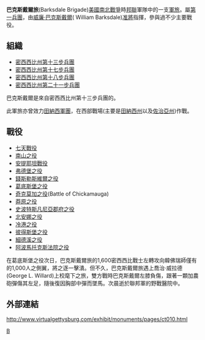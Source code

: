'''巴克斯戴爾旅'''(Barksdale Brigade)[[美國|美國]][[南北戰爭|南北戰爭]]時[[邦聯|邦聯]]軍隊中的一支[[軍旅|軍旅]]。屬[[第一兵團(邦聯)|第一兵團]]，由[[威廉·巴克斯戴爾|威廉·巴克斯戴爾]]( William Barksdale)[[准將|准將]]指揮，參與過不少主要戰役。

==組織==
*[[密西西比州第十三步兵團|密西西比州第十三步兵團]]
*[[密西西比州第十七步兵團|密西西比州第十七步兵團]]
*[[密西西比州第十八步兵團|密西西比州第十八步兵團]]
*[[密西西比州第二十一步兵團|密西西比州第二十一步兵團]]

巴克斯戴爾是來自密西西比州第十三步兵團的。

此軍旅亦曾效力[[田納西軍團|田納西軍團]]，在西部戰場(主要是[[田納西州|田納西州]]以及[[佐治亞州|佐治亞州]])作戰。

==戰役==
*[[七天戰役|七天戰役]]
*[[南山之役|南山之役]]
*[[安提耶坦戰役|安提耶坦戰役]]
*[[弗德堡之役|弗德堡之役]]
*[[錢斯勒斯維爾之役|錢斯勒斯維爾之役]]
*[[葛底斯堡之役|葛底斯堡之役]]
*[[奇克莫加之役|奇克莫加之役]](Battle of Chickamauga)
*[[莽原之役|莽原之役]]
*[[史波特斯凡尼亞郡府之役|史波特斯凡尼亞郡府之役]]
*[[北安娜之役|北安娜之役]]
*[[冷港之役|冷港之役]]
*[[彼得斯堡之役|彼得斯堡之役]]
*[[細德溪之役|細德溪之役]]
*[[阿波馬托克斯法院之役|阿波馬托克斯法院之役]]

在葛底斯堡之役次日，巴克斯戴爾旅的1,600密西西比戰士左轉攻向韓佛瑞師僅有的1,000人之側翼，將之逐一擊潰。但不久，巴克斯戴爾旅遇上喬治·威拉德(George L. Willard)上校麾下之旅，雙方戰時巴克斯戴爾左膝負傷，跟著一顆加農砲彈傷其左足，隨後復因胸部中彈而墜馬。次晨逝於聯邦軍的野戰醫院中。

==外部連結==
http://www.virtualgettysburg.com/exhibit/monuments/pages/ct010.html {{Wayback|url=http://www.virtualgettysburg.com/exhibit/monuments/pages/ct010.html |date=20160304064950 }}

[[Category:邦聯軍旅|B]]